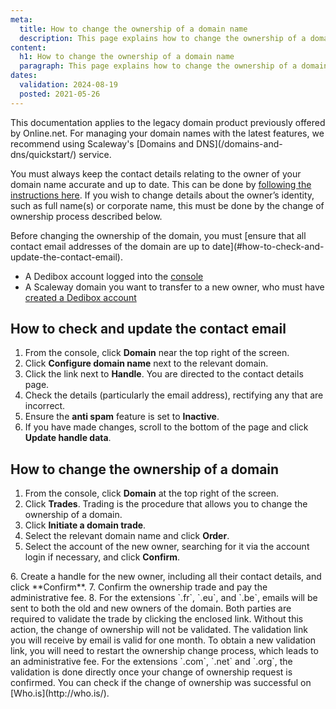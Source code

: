 ```yaml
---
meta:
  title: How to change the ownership of a domain name
  description: This page explains how to change the ownership of a domain name at Scaleway Dedibox
content:
  h1: How to change the ownership of a domain name
  paragraph: This page explains how to change the ownership of a domain name at Scaleway Dedibox
dates:
  validation: 2024-08-19
  posted: 2021-05-26
---
```


<Message type="important">
  This documentation applies to the legacy domain product previously offered by Online.net. For managing your domain names with the latest features, we recommend using Scaleway's [Domains and DNS](/domains-and-dns/quickstart/) service.
</Message>

You must always keep the contact details relating to the owner of your domain name accurate and up to date. This can be done by [following the instructions here](/dedibox-domains/how-to/file-contact-info/). If you wish to change details about the owner’s identity, such as full name(s) or corporate name, this must be done by the change of ownership process described below.

<Message type="important">
Before changing the ownership of the domain, you must [ensure that all contact email addresses of the domain are up to date](#how-to-check-and-update-the-contact-email).
</Message>

<Macro id="requirements" />

- A Dedibox account logged into the [console](https://console.online.net)
- A Scaleway domain you want to transfer to a new owner, who must have [created a Dedibox account](/dedibox-account/how-to/create-a-dedibox-account/)

## How to check and update the contact email

1. From the console, click **Domain** near the top right of the screen.
2. Click **Configure domain name** next to the relevant domain.
3. Click the link next to **Handle**. You are directed to the contact details page.
4. Check the details (particularly the email address), rectifying any that are incorrect.
5. Ensure the **anti spam** feature is set to **Inactive**.
6. If you have made changes, scroll to the bottom of the page and click **Update handle data**.

## How to change the ownership of a domain

1. From the console, click **Domain** at the top right of the screen.
2. Click **Trades**. Trading is the procedure that allows you to change the ownership of a domain.
    <Lightbox src="scaleway-trade-domain.webp" alt="" />
3. Click **Initiate a domain trade**.
4. Select the relevant domain name and click **Order**.
5. Select the account of the new owner, searching for it via the account login if necessary, and click **Confirm**.
  <Lightbox src="scaleway-trade-domain-2.webp" alt="" />
6. Create a handle for the new owner, including all their contact details, and click **Confirm**.
7. Confirm the ownership trade and pay the administrative fee.
8. For the extensions `.fr`, `.eu`, and `.be`, emails will be sent to both the old and new owners of the domain. Both parties are required to validate the trade by clicking the enclosed link. Without this action, the change of ownership will not be validated.
  <Message type="important">
    The validation link you will receive by email is valid for one month. To obtain a new validation link, you will need to restart the ownership change process, which leads to an administrative fee.
  </Message>
  For the extensions `.com`, `.net` and `.org`, the validation is done directly once your change of ownership request is confirmed.
You can check if the change of ownership was successful on [Who.is](http://who.is/).


